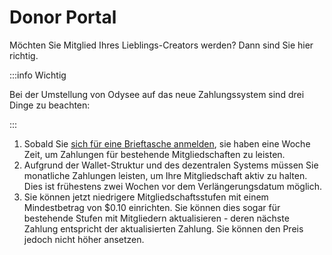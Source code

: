 # Donor Portal

Möchten Sie Mitglied Ihres Lieblings-Creators werden? Dann sind Sie hier richtig.

:::info Wichtig

Bei der Umstellung von Odysee auf das neue Zahlungssystem sind drei Dinge zu beachten:

:::

1. Sobald Sie [sich für eine Brieftasche anmelden](https://help.odysee.tv/de/category-monetization/setup), sie haben eine Woche Zeit, um Zahlungen für bestehende Mitgliedschaften zu leisten.
2. Aufgrund der Wallet-Struktur und des dezentralen Systems müssen Sie monatliche Zahlungen leisten, um Ihre Mitgliedschaft aktiv zu halten. Dies ist frühestens zwei Wochen vor dem Verlängerungsdatum möglich.
3. Sie können jetzt niedrigere Mitgliedschaftsstufen mit einem Mindestbetrag von $0.10 einrichten. Sie können dies sogar für bestehende Stufen mit Mitgliedern aktualisieren - deren nächste Zahlung entspricht der aktualisierten Zahlung. Sie können den Preis jedoch nicht höher ansetzen.
<CategoryCards/>
